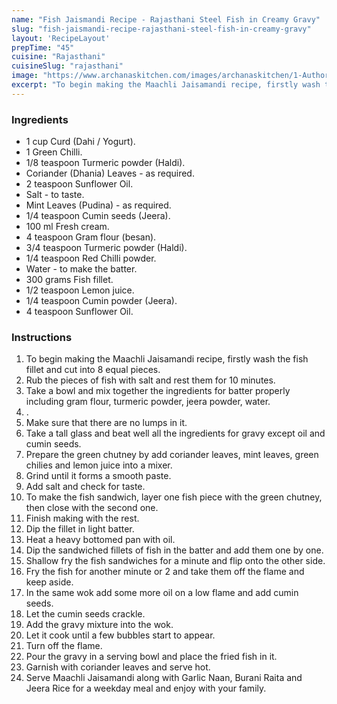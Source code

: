 ---
name: "Fish Jaismandi Recipe - Rajasthani Steel Fish in Creamy Gravy"
slug: "fish-jaismandi-recipe-rajasthani-steel-fish-in-creamy-gravy"
layout: 'RecipeLayout'
prepTime: "45"
cuisine: "Rajasthani"
cuisineSlug: "rajasthani"
image: "https://www.archanaskitchen.com/images/archanaskitchen/1-Author/ruby_pathak-yahoo.com/Maachli_Jaisamandi.jpg"
excerpt: "To begin making the Maachli Jaisamandi recipe, firstly wash the fish fillet and cut into 8 equal pieces"
---

### Ingredients

- 1 cup Curd (Dahi / Yogurt).
- 1 Green Chilli.
- 1/8 teaspoon Turmeric powder (Haldi).
- Coriander (Dhania) Leaves - as required.
- 2 teaspoon Sunflower Oil.
- Salt - to taste.
- Mint Leaves (Pudina) - as required.
- 1/4 teaspoon Cumin seeds (Jeera).
- 100 ml Fresh cream.
- 4 teaspoon Gram flour (besan).
- 3/4 teaspoon Turmeric powder (Haldi).
- 1/4 teaspoon Red Chilli powder.
- Water - to make the batter.
- 300 grams Fish fillet.
- 1/2 teaspoon Lemon juice.
- 1/4 teaspoon Cumin powder (Jeera).
- 4 teaspoon Sunflower Oil.

### Instructions

1. To begin making the Maachli Jaisamandi recipe, firstly wash the fish fillet and cut into 8 equal pieces.
1. Rub the pieces of fish with salt and rest them for 10 minutes.
1. Take a bowl and mix together the ingredients for batter properly including gram flour, turmeric powder, jeera powder, water.
1. .
1. Make sure that there are no lumps in it.
1. Take a tall glass and beat well all the ingredients for gravy except oil and cumin seeds.
1. Prepare the green chutney by add coriander leaves, mint leaves, green chilies and lemon juice into a mixer.
1. Grind until it forms a smooth paste.
1. Add salt and check for taste.
1. To make the fish sandwich, layer one fish piece with the green chutney, then close with the second one.
1. Finish making with the rest.
1. Dip the fillet in light batter.
1. Heat a heavy bottomed pan with oil.
1. Dip the sandwiched fillets of fish in the batter and add them one by one.
1. Shallow fry the fish sandwiches for a minute and flip onto the other side.
1. Fry the fish for another minute or 2 and take them off the flame and keep aside.
1. In the same wok add some more oil on a low flame and add cumin seeds.
1. Let the cumin seeds crackle.
1. Add the gravy mixture into the wok.
1. Let it cook until a few bubbles start to appear.
1. Turn off the flame.
1. Pour the gravy in a serving bowl and place the fried fish in it.
1. Garnish with coriander leaves and serve hot.
1. Serve Maachli Jaisamandi along with Garlic Naan, Burani Raita and Jeera Rice for a weekday meal and enjoy with your family.
